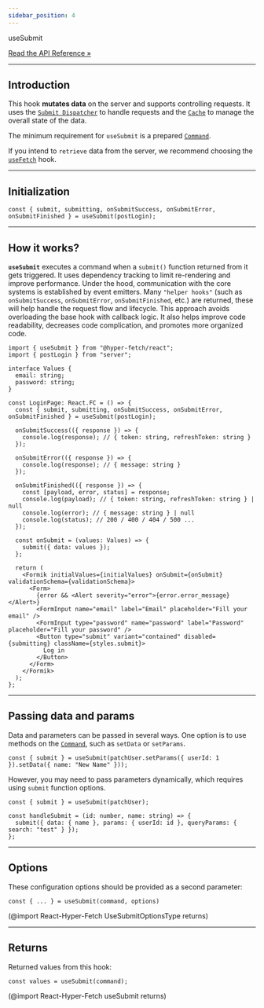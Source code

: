 ```yaml
---
sidebar_position: 4
---
```


<div class="api-link">
  <div class="api-link-title">useSubmit</div>
  <div class="api-link-sub-title">

[Read the API Reference »](/api/React-Hyper-Fetch/Hook/useSubmit.md)

  </div>
</div>

---

## Introduction

This hook **mutates data** on the server and supports controlling requests. It uses the
[`Submit Dispatcher`](/documentation/02-Core/Dispatcher.mdx) to handle requests and the
[`Cache`](/documentation/02-Core/Cache.mdx) to manage the overall state of the data.

The minimum requirement for `useSubmit` is a prepared [`Command`](/documentation/02-Core/Command.mdx).

If you intend to `retrieve` data from the server, we recommend choosing the
[`useFetch`](/documentation/04-React/useFetch.mdx) hook.

---

## Initialization

```tsx
const { submit, submitting, onSubmitSuccess, onSubmitError, onSubmitFinished } = useSubmit(postLogin);
```

---

## How it works?

**`useSubmit`** executes a command when a `submit()` function returned from it gets triggered. It uses dependency
tracking to limit re-rendering and improve performance. Under the hood, communication with the core systems is
established by event emitters. Many `"helper hooks"` (such as `onSubmitSuccess`, `onSubmitError`, `onSubmitFinished`,
etc.) are returned, these will help handle the request flow and lifecycle. This approach avoids overloading the base
hook with callback logic. It also helps improve code readability, decreases code complication, and promotes more
organized code.

```tsx
import { useSubmit } from "@hyper-fetch/react";
import { postLogin } from "server";

interface Values {
  email: string;
  password: string;
}

const LoginPage: React.FC = () => {
  const { submit, submitting, onSubmitSuccess, onSubmitError, onSubmitFinished } = useSubmit(postLogin);

  onSubmitSuccess(({ response }) => {
    console.log(response); // { token: string, refreshToken: string }
  });

  onSubmitError(({ response }) => {
    console.log(response); // { message: string }
  });

  onSubmitFinished(({ response }) => {
    const [payload, error, status] = response;
    console.log(payload); // { token: string, refreshToken: string } | null
    console.log(error); // { message: string } | null
    console.log(status); // 200 / 400 / 404 / 500 ...
  });

  const onSubmit = (values: Values) => {
    submit({ data: values });
  };

  return (
    <Formik initialValues={initialValues} onSubmit={onSubmit} validationSchema={validationSchema}>
      <Form>
        {error && <Alert severity="error">{error.error_message}</Alert>}
        <FormInput name="email" label="Email" placeholder="Fill your email" />
        <FormInput type="password" name="password" label="Password" placeholder="Fill your password" />
        <Button type="submit" variant="contained" disabled={submitting} className={styles.submit}>
          Log in
        </Button>
      </Form>
    </Formik>
  );
};
```

---

## Passing data and params

Data and parameters can be passed in several ways. One option is to use methods on the
[`Command`](/documentation/02-Core/Command.mdx), such as `setData` or `setParams`.

```tsx
const { submit } = useSubmit(patchUser.setParams({ userId: 1 }).setData({ name: "New Name" }));
```

However, you may need to pass parameters dynamically, which requires using `submit` function options.

```tsx
const { submit } = useSubmit(patchUser);

const handleSubmit = (id: number, name: string) => {
  submit({ data: { name }, params: { userId: id }, queryParams: { search: "test" } });
};
```

---

## Options

These configuration options should be provided as a second parameter:

```tsx
const { ... } = useSubmit(command, options)
```

(@import React-Hyper-Fetch UseSubmitOptionsType returns)

---

## Returns

Returned values from this hook:

```tsx
const values = useSubmit(command);
```

(@import React-Hyper-Fetch useSubmit returns)
